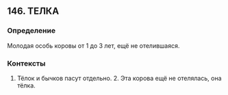 ## 146. ТЕЛКА
### Определение
Молодая особь коровы от 1 до 3 лет, ещё не отелившаяся.

### Контексты
1. Тёлок и бычков пасут отдельно. 2. Эта корова ещё не отелялась, она тёлка.

